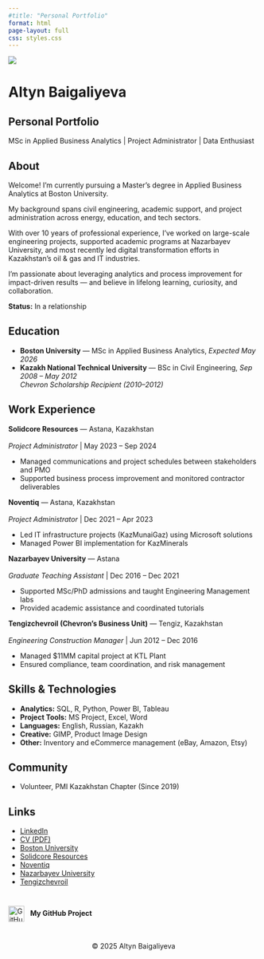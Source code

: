 ```yaml
---
#title: "Personal Portfolio"
format: html
page-layout: full
css: styles.css
---
```


<div class="page-wrapper">

<div class="centered">
  <img src="assets/photo.jpg" class="profile-pic">
  <h1>Altyn Baigaliyeva</h1>
  <h2>Personal Portfolio</h2>
  <p>MSc in Applied Business Analytics | Project Administrator | Data Enthusiast</p>
</div>

<div class="section-box">
  <h2><i class="fa-solid fa-user"></i> About</h2>
  <p>Welcome! I’m currently pursuing a Master's degree in Applied Business Analytics at Boston University.</p>
  <p>My background spans civil engineering, academic support, and project administration across energy, education, and tech sectors.</p>
  <p>With over 10 years of professional experience, I’ve worked on large-scale engineering projects, supported academic programs at Nazarbayev University, and most recently led digital transformation efforts in Kazakhstan’s oil & gas and IT industries.</p>
  <p>I'm passionate about leveraging analytics and process improvement for impact-driven results — and believe in lifelong learning, curiosity, and collaboration.</p>
  <p><strong>Status:</strong> In a relationship</p>
</div>

<div class="section-box">
  <h2><i class="fa-solid fa-graduation-cap"></i> Education</h2>
  <ul>
    <li><strong>Boston University</strong> — MSc in Applied Business Analytics, <em>Expected May 2026</em></li>
    <li><strong>Kazakh National Technical University</strong> — BSc in Civil Engineering, <em>Sep 2008 – May 2012</em><br>
    <em>Chevron Scholarship Recipient (2010–2012)</em></li>
  </ul>
</div>

<div class="section-box">
  <h2><i class="fa-solid fa-briefcase"></i> Work Experience</h2>

  <p><strong>Solidcore Resources</strong> — Astana, Kazakhstan  
  <br><em>Project Administrator</em> | May 2023 – Sep 2024</p>
  <ul>
    <li>Managed communications and project schedules between stakeholders and PMO</li>
    <li>Supported business process improvement and monitored contractor deliverables</li>
  </ul>

  <p><strong>Noventiq</strong> — Astana, Kazakhstan  
  <br><em>Project Administrator</em> | Dec 2021 – Apr 2023</p>
  <ul>
    <li>Led IT infrastructure projects (KazMunaiGaz) using Microsoft solutions</li>
    <li>Managed Power BI implementation for KazMinerals</li>
  </ul>

  <p><strong>Nazarbayev University</strong> — Astana  
  <br><em>Graduate Teaching Assistant</em> | Dec 2016 – Dec 2021</p>
  <ul>
    <li>Supported MSc/PhD admissions and taught Engineering Management labs</li>
    <li>Provided academic assistance and coordinated tutorials</li>
  </ul>

  <p><strong>Tengizchevroil (Chevron’s Business Unit)</strong> — Tengiz, Kazakhstan  
  <br><em>Engineering Construction Manager</em> | Jun 2012 – Dec 2016</p>
  <ul>
    <li>Managed $11MM capital project at KTL Plant</li>
    <li>Ensured compliance, team coordination, and risk management</li>
  </ul>
</div>

<div class="section-box">
  <h2><i class="fa-solid fa-gears"></i> Skills & Technologies</h2>
  <ul>
    <li><strong>Analytics:</strong> SQL, R, Python, Power BI, Tableau</li>
    <li><strong>Project Tools:</strong> MS Project, Excel, Word</li>
    <li><strong>Languages:</strong> English, Russian, Kazakh</li>
    <li><strong>Creative:</strong> GIMP, Product Image Design</li>
    <li><strong>Other:</strong> Inventory and eCommerce management (eBay, Amazon, Etsy)</li>
  </ul>
</div>

<div class="section-box">
  <h2><i class="fa-solid fa-people-group"></i> Community</h2>
  <ul>
    <li>Volunteer, PMI Kazakhstan Chapter (Since 2019)</li>
  </ul>
</div>

<div class="section-box">
  <h2><i class="fa-solid fa-link"></i> Links</h2>
  <ul>
    <li><a href="https://www.linkedin.com/in/altyn-baigaliyeva/">LinkedIn</a></li>
    <li><a href="files/Altyn-CV.pdf">CV (PDF)</a></li>
    <li><a href="https://www.bu.edu/">Boston University</a></li>
    <li><a href="https://www.solidcore-resources.com/en">Solidcore Resources</a></li>
    <li><a href="https://noventiq.com/">Noventiq</a></li>
    <li><a href="https://nu.edu.kz/">Nazarbayev University</a></li>
    <li><a href="https://www.tengizchevroil.com/">Tengizchevroil</a></li>
  </ul>
</div>

<div class="centered" style="margin-top: 40px;">
  <a href="https://met-ad-688.github.io/assignment-02-altynliv/" target="_blank" style="text-decoration: none; color: inherit;">
    <img src="https://cdn-icons-png.flaticon.com/512/25/25231.png" alt="GitHub" width="32" style="vertical-align: middle; margin-right: 8px;">
    <strong>My GitHub Project</strong>
  </a>
</div>

<footer style="text-align: center; margin-top: 40px;">
  <p>© 2025 Altyn Baigaliyeva</p>
</footer>

</div>
